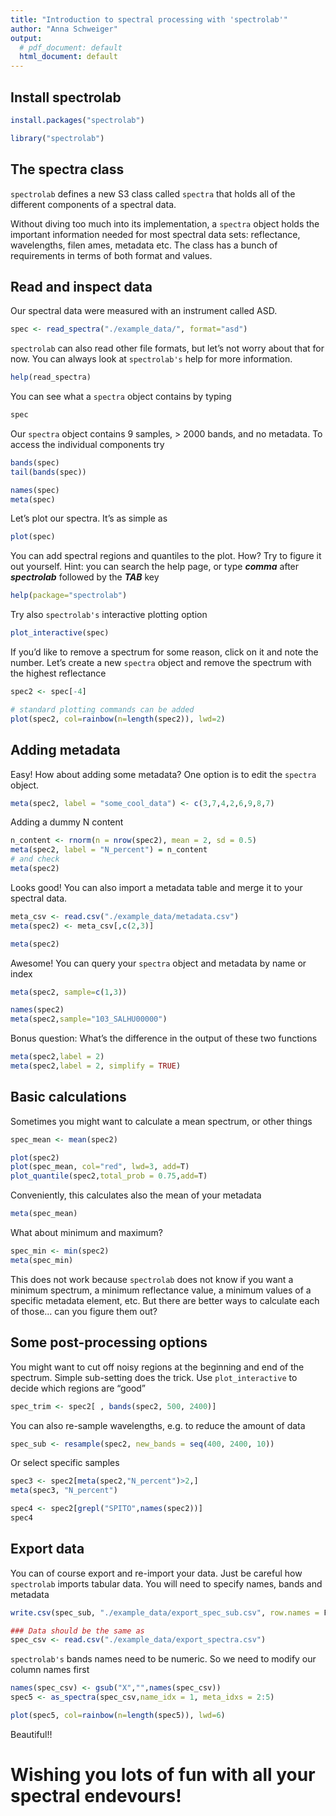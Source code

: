 ```yaml
---
title: "Introduction to spectral processing with 'spectrolab'"
author: "Anna Schweiger"
output:
  # pdf_document: default
  html_document: default
---
```


## Install spectrolab

```r
install.packages("spectrolab")
```

```r
library("spectrolab")
```

## The spectra class

`spectrolab` defines a new S3 class called `spectra` that holds all of the different components of a spectral data.

Without diving too much into its implementation, a `spectra` object holds the important information needed for most spectral data sets: reflectance, wavelengths, filen ames, metadata etc. The class has a bunch of requirements in terms of both format and values. 

## Read and inspect data
Our spectral data were measured with an instrument called ASD.
```r
spec <- read_spectra("./example_data/", format="asd")

```

`spectrolab` can also read other file formats, but let's not worry about that for now. You can always look at `spectrolab's` help for more information. 

```r
help(read_spectra)
```

You can see what a `spectra` object contains by typing

```r
spec
```
Our `spectra` object contains 9 samples, > 2000 bands, and no metadata. To access the individual components try

```r
bands(spec)
tail(bands(spec))

names(spec)
meta(spec)
```

Let's plot our spectra. It's as simple as

```r
plot(spec)
```

You can add spectral regions and quantiles to the plot. How? Try to figure it out yourself. Hint: you can search the help page, or type _**comma**_ after _**spectrolab**_ followed by the  _**TAB**_ key

```r
help(package="spectrolab")
```

Try also `spectrolab's` interactive plotting option

```r
plot_interactive(spec)

```
If you'd like to remove a spectrum for some reason, click on it and note the number.  Let's create a new `spectra` object and remove the spectrum with the highest reflectance

```r
spec2 <- spec[-4]

# standard plotting commands can be added
plot(spec2, col=rainbow(n=length(spec2)), lwd=2)
```

## Adding metadata 

Easy! How about adding some metadata?  One option is to edit the `spectra` object.
```r
meta(spec2, label = "some_cool_data") <- c(3,7,4,2,6,9,8,7)
```
Adding a dummy N content
```r
n_content <- rnorm(n = nrow(spec2), mean = 2, sd = 0.5)
meta(spec2, label = "N_percent") = n_content
# and check 
meta(spec2)
```
Looks good! You can also import a metadata table and merge it to your spectral data. 

```r
meta_csv <- read.csv("./example_data/metadata.csv")
meta(spec2) <- meta_csv[,c(2,3)]

meta(spec2)
```
Awesome! You can query your `spectra` object and metadata by name or index
```r
meta(spec2, sample=c(1,3))

names(spec2)
meta(spec2,sample="103_SALHU00000")
```
Bonus question: What's the difference in the output of these two functions
```r
meta(spec2,label = 2)
meta(spec2,label = 2, simplify = TRUE)
```

## Basic calculations
Sometimes you might want to calculate a mean spectrum, or other things

```r
spec_mean <- mean(spec2)

plot(spec2)
plot(spec_mean, col="red", lwd=3, add=T)
plot_quantile(spec2,total_prob = 0.75,add=T) 
```
Conveniently, this calculates also the mean of your metadata
```r
meta(spec_mean)
```
What about minimum and maximum?
```r
spec_min <- min(spec2) 
meta(spec_min)
```
This does not work because `spectrolab` does not know if you want a minimum spectrum, a minimum reflectance value, a minimum values of a specific metadata element, etc.  But there are better ways to calculate each of those... can you figure them out?

## Some post-processing options
You might want to cut off noisy regions at the beginning and end of the spectrum. Simple sub-setting does the trick. Use `plot_interactive` to decide which regions are "good"

```r
spec_trim <- spec2[ , bands(spec2, 500, 2400)]
```
You can also re-sample wavelengths, e.g. to reduce the amount of data
```r
spec_sub <- resample(spec2, new_bands = seq(400, 2400, 10))
```
Or select specific samples
```r
spec3 <- spec2[meta(spec2,"N_percent")>2,]
meta(spec3, "N_percent")

spec4 <- spec2[grepl("SPITO",names(spec2))]
spec4
```

## Export data
You can of course export and re-import your data. Just be careful how `spectrolab` imports tabular data. You will need to specify names, bands and metadata

```r
write.csv(spec_sub, "./example_data/export_spec_sub.csv", row.names = F)
```

```r
### Data should be the same as
spec_csv <- read.csv("./example_data/export_spectra.csv")
```
`spectrolab's` bands names need to be numeric. So we need to modify our column names first

```r
names(spec_csv) <- gsub("X","",names(spec_csv))
spec5 <- as_spectra(spec_csv,name_idx = 1, meta_idxs = 2:5)

plot(spec5, col=rainbow(n=length(spec5)), lwd=6)
```
Beautiful!!

# Wishing you lots of fun with all your spectral endevours! 

